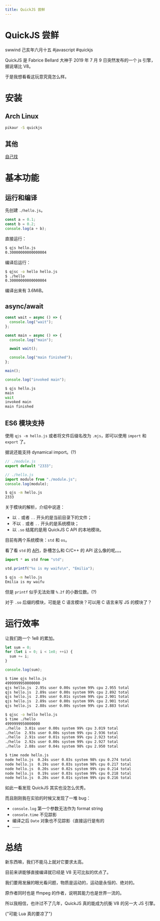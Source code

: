 ```yaml
---
title: QuickJS 尝鲜
---
```


# QuickJS 尝鲜

<div class="info">
  <span>swwind</span>
  <time>己亥年六月十五</time>
  <span>#javascript</span>
  <span>#quickjs</span>
</div>

QuickJS 是 Fabrice Bellard 大神于 2019 年 7 月 9 日突然发布的一个 js 引擎，据说堪比 V8。

于是我想看看这玩意究竟怎么样。

# 安装

## Arch Linux

```bash
pikaur -S quickjs
```

## 其他

[自己找](https://bellard.org/quickjs/)

# 基本功能

## 运行和编译

先创建 `./hello.js`。

```js
const a = 0.1;
const b = 0.2;
console.log(a + b);
```

直接运行：

```bash
$ qjs hello.js
0.30000000000000004
```

编译后运行：

```bash
$ qjsc -o hello hello.js
$ ./hello
0.30000000000000004
```

编译出来有 3.6MiB。

## async/await

```js
const wait = async () => {
  console.log("wait");
};

const main = async () => {
  console.log("main");

  await wait();

  console.log("main finished");
};

main();

console.log("invoked main");
```

```bash
$ qjs hello.js
main
wait
invoked main
main finished
```

## ES6 模块支持

使用 `qjs -m hello.js` 或者将文件后缀名改为 `.mjs`，即可以使用 `import` 和 `export` 了。

据说还能支持 dynamical import。(?)

```js
// ./module.js
export default "2333";
```

```js
// ./hello.js
import module from "./module.js";
console.log(module);
```

```bash
$ qjs -m hello.js
2333
```

关于模块的解析，介绍中说道：

- 以 `.` 或者 `..` 开头的是当前目录下的文件；
- 不以 `.` 或者 `..` 开头的是系统模块；
- 以 `.so` 结尾的是用 QuickJS C API 的本地模块。

目前有两个系统模块：`std` 和 `os`。

看了看 `std` 的 [API](https://bellard.org/quickjs/quickjs.html#std-module)，卧槽怎么和 C/C++ 的 API 这么像的呢。。。

```js
import * as std from "std";

std.printf("%s is my waifu\n", "Emilia");
```

```bash
$ qjs -m hello.js
Emilia is my waifu
```

但是 `printf` 似乎无法处理 `%.2f` 的小数位数。(?)

对于 `.so` 后缀的模块，可能是 C 语言模块？可以用 C 语言来写 JS 的模块了？

# 运行效率

让我们跑一个 1e8 的累加。

```js
let sum = 0;
for (let i = 0; i < 1e8; ++i) {
  sum += i;
}

console.log(sum);
```

```bash
$ time qjs hello.js
4999999950000000
qjs hello.js  2.95s user 0.00s system 99% cpu 2.955 total
qjs hello.js  2.89s user 0.00s system 99% cpu 2.892 total
qjs hello.js  2.89s user 0.01s system 99% cpu 2.901 total
qjs hello.js  2.89s user 0.00s system 99% cpu 2.901 total
qjs hello.js  2.88s user 0.00s system 99% cpu 2.883 total

$ qjsc -o hello hello.js
$ time ./hello
4999999950000000
./hello  3.01s user 0.00s system 99% cpu 3.019 total
./hello  2.93s user 0.00s system 99% cpu 2.936 total
./hello  2.91s user 0.01s system 99% cpu 2.923 total
./hello  2.92s user 0.00s system 99% cpu 2.927 total
./hello  2.88s user 0.04s system 98% cpu 2.950 total

$ time node hello.js
node hello.js  0.24s user 0.03s system 98% cpu 0.274 total
node hello.js  0.19s user 0.03s system 98% cpu 0.217 total
node hello.js  0.20s user 0.02s system 99% cpu 0.214 total
node hello.js  0.19s user 0.03s system 99% cpu 0.218 total
node hello.js  0.20s user 0.01s system 99% cpu 0.216 total
```

如此一看发现 QuickJS 其实也没怎么优秀。

而且刚刚我在实验的时候又发现了一堆 bug：

- `console.log` 第一个参数无法作为 format string
- `console.time` 不见踪影
- 编译之后 `Date` 对象也不见踪影（直接运行是有的
- ......

# 总结

新东西嘛，我们不能马上就对它要求太高。

目前来讲能够直接编译就已经是 V8 无可比拟的优点了。

我们要用发展的眼光看问题，物质是运动的，运动是永恒的、绝对的。

原作者同时也是 ffmpeg 的作者，说明其能力也是世界一流的。

所以我相信，也许过不了几年，QuickJS 真的能成为抗衡 V8 的另一大 JS 引擎。

<p>
  <span class="truth" title="你知道的太多了">
    {"可能 Lua 真的要凉了"}
  </span>
</p>
